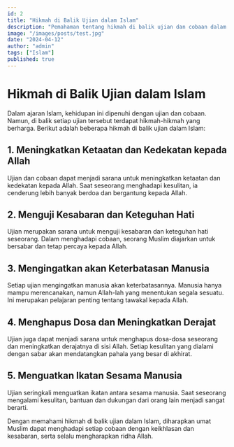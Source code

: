 ```yaml
---
id: 2
title: "Hikmah di Balik Ujian dalam Islam"
description: "Pemahaman tentang hikmah di balik ujian dan cobaan dalam ajaran Islam."
image: "/images/posts/test.jpg"
date: "2024-04-12"
author: "admin"
tags: ["Islam"]
published: true
---
```


# Hikmah di Balik Ujian dalam Islam

Dalam ajaran Islam, kehidupan ini dipenuhi dengan ujian dan cobaan. Namun, di balik setiap ujian tersebut terdapat hikmah-hikmah yang berharga. Berikut adalah beberapa hikmah di balik ujian dalam Islam:

## 1. Meningkatkan Ketaatan dan Kedekatan kepada Allah

Ujian dan cobaan dapat menjadi sarana untuk meningkatkan ketaatan dan kedekatan kepada Allah. Saat seseorang menghadapi kesulitan, ia cenderung lebih banyak berdoa dan bergantung kepada Allah.

## 2. Menguji Kesabaran dan Keteguhan Hati

Ujian merupakan sarana untuk menguji kesabaran dan keteguhan hati seseorang. Dalam menghadapi cobaan, seorang Muslim diajarkan untuk bersabar dan tetap percaya kepada Allah.

## 3. Mengingatkan akan Keterbatasan Manusia

Setiap ujian mengingatkan manusia akan keterbatasannya. Manusia hanya mampu merencanakan, namun Allah-lah yang menentukan segala sesuatu. Ini merupakan pelajaran penting tentang tawakal kepada Allah.

## 4. Menghapus Dosa dan Meningkatkan Derajat

Ujian juga dapat menjadi sarana untuk menghapus dosa-dosa seseorang dan meningkatkan derajatnya di sisi Allah. Setiap kesulitan yang dialami dengan sabar akan mendatangkan pahala yang besar di akhirat.

## 5. Menguatkan Ikatan Sesama Manusia

Ujian seringkali menguatkan ikatan antara sesama manusia. Saat seseorang mengalami kesulitan, bantuan dan dukungan dari orang lain menjadi sangat berarti.

Dengan memahami hikmah di balik ujian dalam Islam, diharapkan umat Muslim dapat menghadapi setiap cobaan dengan keikhlasan dan kesabaran, serta selalu mengharapkan ridha Allah.

